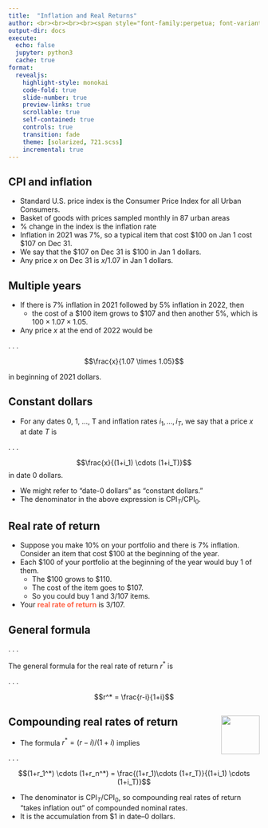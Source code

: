 ```yaml
---
title:  "Inflation and Real Returns"
author: <br><br><br><br><span style="font-family:perpetua; font-variant:small-caps; color:#606060;">Kerry Back</span><br><br><img src="RiceBusiness-transparent-logo-sm.png"  height=80>
output-dir: docs
execute:
  echo: false
  jupyter: python3
  cache: true
format: 
  revealjs:
    highlight-style: monokai
    code-fold: true
    slide-number: true
    preview-links: true
    scrollable: true
    self-contained: true
    controls: true
    transition: fade
    theme: [solarized, 721.scss]
    incremental: true
---
```


## CPI and inflation

- Standard U.S. price index is the Consumer Price Index for all Urban Consumers.
- Basket of goods with prices sampled monthly in 87 urban areas
- % change in the index is the inflation rate
- Inflation in 2021 was 7%, so a typical item that cost \$100 on Jan 1 cost \$107 on Dec 31.
- We say that the $107 on Dec 31 is $100 in Jan 1 dollars.
- Any price $x$ on Dec 31 is $x/1.07$ in Jan 1 dollars.


## Multiple years

- If there is 7% inflation in 2021 followed by 5% inflation in 2022, then 
  - the cost of a \$100 item grows to \$107 and then another 5\%, which is $100 \times 1.07 \times 1.05$.
- Any price $x$ at the end of 2022 would be 

. . .

$$\frac{x}{1.07 \times 1.05}$$

in beginning of 2021 dollars.

## Constant dollars

- For any dates 0, 1, ..., T and inflation rates $i_1, \ldots, i_T$, we say that a price $x$ at date $T$ is

. . .

$$\frac{x}{(1+i_1) \cdots (1+i_T)}$$
in date 0 dollars.

- We might refer to "date-0 dollars" as "constant dollars."
- The denominator in the above expression is $\text{CPI}_T/\text{CPI}_0$.

## Real rate of return

- Suppose you make 10% on your portfolio and there is 7% inflation. Consider an item that cost \$100 at the beginning of the year.
- Each \$100 of your portfolio at the beginning of the year would buy 1 of them.
  - The \$100 grows to \$110.
  - The cost of the item goes to \$107.
  - So you could buy 1 and 3/107 items.  
- Your [real rate of return]{style="color:tomato; font-weight:bold;"} is 3/107. 

## General formula 

. . .

The general formula for the real rate of return $r^*$ is 

. . .

$$r^* = \frac{r-i}{1+i}$$ 

## Compounding real rates of return <a href="https://learn-investments.rice-business.org/borrowing-saving/inflation"><img src="images/Rice_Owl.jpg" style="width:.8in;" align="right"> </a>

- The formula $r^*=(r-i)/(1+i)$ implies

. . .

$$(1+r_1^*) \cdots (1+r_n^*) = \frac{(1+r_1)\cdots (1+r_T)}{(1+i_1) \cdots (1+i_T)}$$

- The denominator is $\text{CPI}_T / \text{CPI}_0$, so compounding real rates of return "takes inflation out" of compounded nominal rates.
- It is the accumulation from $1 in date--0 dollars.

